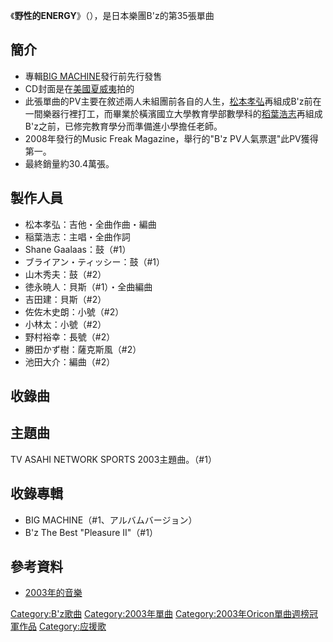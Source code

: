 {{Infobox Single |
| Name           = 野性的ENERGY<br />{{lang|ja|野性のENERGY}}
| Artist         = [[B'z|B'z]]
| Album          = [[BIG_MACHINE|BIG MACHINE]]
<!-- 因文件已删，故注解：| Cover          = B'z Yasei no ENERGY.jpg -->
| Released       = 2003年7月16日
| Format         = [[單曲|單曲CD]]
| Recorded       = 
| Genre          = [[硬式搖滾|硬式搖滾]]<br/>[[J-POP|J-POP]]
| Length         = 7分39秒
| Label          = [[VERMILLION_RECORDS|VERMILLION RECORDS]]
| Writer         = [[稻葉浩志|稻葉浩志]]（全作詞）<br/>[[松本孝弘|松本孝弘]]（全作曲）
| Producer       = [[松本孝弘|松本孝弘]]
| Certification  = 白金（[[日本唱片協會|日本唱片協會]]）
| Chart position = * 週間最高排行第1位（[[Oricon公信榜|Oricon]]）
* 2003年度年間第19位（[[Oricon公信榜|Oricon]]）
| Last single    = [[IT'S_SHOWTIME!!|IT'S SHOWTIME!!]] <br /> （2003年）
| This single    = '''野性的ENERGY''' <br /> （2003年）
| Next single    = [[BANZAI_(B'z單曲)|BANZAI]]<br />（2004年）
}}
《'''野性的ENERGY'''》（{{lang|ja|野性のENERGY}}），是日本樂團B'z的第35張單曲

==簡介==
*專輯[[BIG_MACHINE|BIG MACHINE]]發行前先行發售
*CD封面是在[[美國|美國]][[夏威夷|夏威夷]]拍的
*此張單曲的PV主要在敘述兩人未組團前各自的人生，[[松本孝弘|松本孝弘]]再組成B'z前在一間樂器行裡打工，而畢業於橫濱國立大學教育學部數學科的[[稻葉浩志|稻葉浩志]]再組成B'z之前，已修完教育學分而準備進小學擔任老師。
*2008年發行的Music Freak Magazine，舉行的"B'z PV人氣票選"此PV獲得第一。
*最終銷量約30.4萬張。

==製作人員==
*松本孝弘：吉他・全曲作曲・編曲
*稲葉浩志：主唱・全曲作詞
*Shane Gaalaas：鼓（#1）
*ブライアン・ティッシー：鼓（#1）
*山木秀夫：鼓（#2）
*徳永暁人：貝斯（#1）・全曲編曲
*吉田建：貝斯（#2）
*佐佐木史朗：小號（#2）
*小林太：小號（#2）
*野村裕幸：長號（#2）
*勝田かず樹：薩克斯風（#2）
*池田大介：編曲（#2）

==收錄曲==
{{tracklist

| title1          = 野性のENERGY 


| title2          = 旅☆EVERYDAY

}}


==主題曲==
TV ASAHI NETWORK SPORTS 2003主題曲。（#1）

==收錄專輯==
*BIG MACHINE（#1、アルバムバージョン）
*B'z The Best "Pleasure II"（#1）

==參考資料==
*[http://ja.wikipedia.org/wiki/2003%E5%B9%B4%E3%81%AE%E9%9F%B3%E6%A5%BD     2003年的音樂] {{Wayback|url=http://ja.wikipedia.org/wiki/2003%E5%B9%B4%E3%81%AE%E9%9F%B3%E6%A5%BD |date=20111111081805 }}

{{B'z}}
{{Oricon單曲週榜冠軍 (2003年)|2003年7月28日}}

{{DEFAULTSORT:Yasei no Energy}}
[[Category:B'z歌曲|Category:B'z歌曲]]
[[Category:2003年單曲|Category:2003年單曲]]
[[Category:2003年Oricon單曲週榜冠軍作品|Category:2003年Oricon單曲週榜冠軍作品]]
[[Category:应援歌|Category:应援歌]]